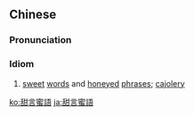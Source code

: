 {{also|甜言蜜语}}
==Chinese==
{{zh-forms|s=甜言蜜语|type=22}}

===Pronunciation===
{{zh-pron
|m=tiányánmìyǔ
|cat=id
}}

===Idiom===
{{zh-idiom}}

# [[sweet]] [[word]]s and [[honeyed]] [[phrase]]s; [[cajolery]]

[[ko:甜言蜜語]]
[[ja:甜言蜜語]]
